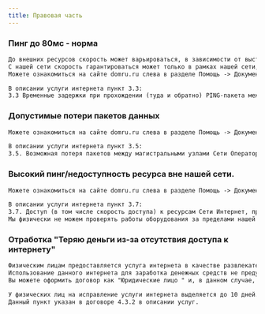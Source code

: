 ```yaml
---
title: Правовая часть
---
```



<LinkCard
  title="Документы на сайте"
  href="https://dom.ru/service/document"
  target="_blank"
  description="Посмотреть документы на сайте"
/>

### Пинг до 80мс - норма
```txt
До внешних ресурсов скорость может варьироваться, в зависимости от выставленных приоритетов и лимитов на конечном сервере и магистральных узлах провайдера.
С нашей сети скорость гарантироваться может только в рамках нашей сети, где мы можем проверять работу оборудования и корректировать параметры.
Можете ознакомиться на сайте domru.ru слева в разделе Помощь -> Документы -> Описания услуг -> Описание услуги «Доступ в интернет».

В описании услуги интернета пункт 3.3:
3.3 Временные задержки при прохождении (туда и обратно) PING-пакета между Пользовательским (оконченным) оборудованием Абонента и Сетью Оператора связи в среднем за месяц не должна превышать 80 мс.
```

### Допустимые потери пакетов данных
```txt
Можете ознакомиться на сайте domru.ru слева в разделе Помощь -> Документы -> Описания услуг -> Описание услуги «Доступ в интернет».

В описании услуги интернета пункт 3.5:
3.5. Возможная потеря пакетов между магистральными узлами Сети Оператора связи не должна превышать 1% за Расчетный период.
```

### Высокий пинг/недоступность ресурса вне нашей сети.
```txt
Можете ознакомиться на сайте domru.ru слева в разделе Помощь -> Документы -> Описания услуг -> Описание услуги «Доступ в интернет».

В описании услуги интернета пункт 3.7:
3.7. Доступ (в том числе скорость доступа) к ресурсам Сети Интернет, правами на управление которыми Оператор связи не обладает, не гарантируется.
Мы физически не можем проверять работы оборудования за пределами нашей сети, так как не мы владельцы других сетей. Данный вопрос решать необходимо уже с тех. поддержкой сервиса.
```

### Отработка "Теряю деньги из-за отсутствия доступа к интернету"
```txt
Физическим лицам предоставляется услуга интернета в качестве развлекательного контента.
Использование данного интернета для заработка денежных средств не предусмотрено.
Вы можете оформить договор как "Юридические лицо " и, в данном случае, мы сможем гарантировать работу интернета для зарабатывания денежных средств.

У физических лиц на исправление услуги интернета выделяется до 10 дней.
Данный пункт указан в договоре 4.3.2 в описании услуг.
```
